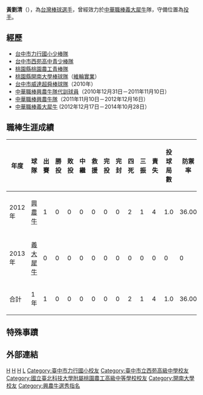 {{Infobox 中華職棒選手|
bgcolor1=#A000B0|
bgcolor2=#A000B0|
textcolor1=white|
textcolor2=white|
name=黃劉清|
image=Replace this image male.svg <!-- only free-content images are allowed for depicting living people. Non-free and "fair use" images, promo photos, etc., will be deleted - see [[WP:NONFREE|WP:NONFREE]] --> |
width=150|
position=投手|
team=義大犀牛|
number=31|
bats=右|
throws=右
|birthdate={{birth_date_and_age|1988|8|28|mf=y}}|
birthplace={{ROC}}[[台灣|台灣]][[彰化縣|彰化縣]]|
debutdate=5月30日|
debutyear=2012年|
debutteam=興農牛|
statyear=2012年5月30日|
stat1label=勝投－敗投|
stat1value=0－0|
stat2label=中繼－救援|
stat2value=0－0|
stat3label=三振－四死|
stat3value=1－2|
stat4label=防禦率|
stat4value=36.00|
teams=<nowiki></nowiki>
*[[興農牛|興農牛]]→[[義大犀牛|義大犀牛]]（2011年11月10日-2014年10月28日）
}}
'''黃劉清'''（{{bd|1988年|8月28日}}），為[[台灣|台灣]][[棒球|棒球]][[選手|選手]]，曾經效力於[[中華職棒|中華職棒]][[義大犀牛|義大犀牛]]隊，守備位置為[[投手|投手]]。

==經歷==
*[[台中市|台中市]][[力行國小少棒隊|力行國小少棒隊]]
*[[台中市|台中市]][[西苑高中青少棒隊|西苑高中青少棒隊]]
*[[桃園市|桃園縣]][[桃園農工青棒隊|桃園農工青棒隊]]
*[[桃園市|桃園縣]][[開南大學棒球隊|開南大學棒球隊]]（[[維輪實業|維輪實業]]）
*[[台中市威達超舜棒球隊|台中市威達超舜棒球隊]]（2010年）
*[[中華職棒|中華職棒]][[興農牛隊|興農牛隊]][[代訓球員|代訓球員]]（2010年12月31日－2011年11月10日）
*[[中華職棒|中華職棒]][[興農牛隊|興農牛隊]]（2011年11月10日－2012年12月16日）
*[[中華職棒|中華職棒]][[義大犀牛|義大犀牛]] (2012年12月17日－2014年10月28日）

==職棒生涯成績==
{|border=1 width="800px"
|- align=middle 
!年度!!球隊!!出賽!!勝投!!敗投!!中繼!!救援!!完投!!完封!!四死!!三振!!責失!!投球局數!!防禦率
|- align="center"
|2012年||[[興農牛|興農牛]]||1||0||0||0||0||0||0||2||1||4||1.0||36.00
|- align="center"
|2013年||[[義大犀牛|義大犀牛]]||0||0||0||0||0||0||0||0||0||0||0||0
|- align=middle style="color:black; background-color:#A000B0"
!合計!!1年||1||0||0||0||0||0||0||2||1||4||1.0||36.00
|}

==特殊事蹟==
==外部連結==
{{台灣棒球維基館}}
{{中華職棒球員資料|id=R619|name=黃劉清}}

{{棒球選手小作品}}
{{Taiwan-sport-bio-stub}}

[[Category:台灣棒球運動員|H]]
[[Category:興農牛隊球員|H]]
[[Category:義大犀牛隊球員|H]]
[[Category:黃姓|L]]
[[Category:臺中市力行國小校友|Category:臺中市力行國小校友]]
[[Category:臺中市立西苑高級中學校友|Category:臺中市立西苑高級中學校友]]
[[Category:國立臺北科技大學附屬桃園農工高級中等學校校友|Category:國立臺北科技大學附屬桃園農工高級中等學校校友]]
[[Category:開南大學校友|Category:開南大學校友]]
[[Category:興農牛選秀指名|Category:興農牛選秀指名]]
